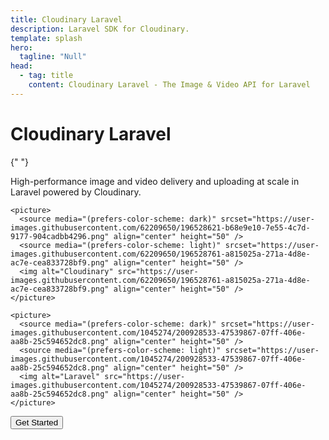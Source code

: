 ```yaml
---
title: Cloudinary Laravel
description: Laravel SDK for Cloudinary.
template: splash
hero:
  tagline: "Null"
head:
  - tag: title
    content: Cloudinary Laravel - The Image & Video API for Laravel
---
```




<div class="not-content text-center max-w-xl mx-auto mt-14 mb-20 md:mt-36 md:mb-44">
  <h1 class="text-4xl sm:text-5xl md:text-6xl font-bold">Cloudinary Laravel</h1>

{" "}
<p class="text-xl mt-8">
  High-performance image and video delivery and uploading at scale in Laravel
  powered by Cloudinary.
</p>

  <p class="flex items-center justify-center gap-6 mt-8 px-2">
    
    <picture>
      <source media="(prefers-color-scheme: dark)" srcset="https://user-images.githubusercontent.com/62209650/196528621-b68e9e10-7e55-4c7d-9177-904cadbb4296.png" align="center" height="50" />
      <source media="(prefers-color-scheme: light)" srcset="https://user-images.githubusercontent.com/62209650/196528761-a815025a-271a-4d8e-ac7e-cea833728bf9.png" align="center" height="50" />
      <img alt="Cloudinary" src="https://user-images.githubusercontent.com/62209650/196528761-a815025a-271a-4d8e-ac7e-cea833728bf9.png" align="center" height="50" />
    </picture>

    <picture>
      <source media="(prefers-color-scheme: dark)" srcset="https://user-images.githubusercontent.com/1045274/200928533-47539867-07ff-406e-aa8b-25c594652dc8.png" align="center" height="50" />
      <source media="(prefers-color-scheme: light)" srcset="https://user-images.githubusercontent.com/1045274/200928533-47539867-07ff-406e-aa8b-25c594652dc8.png" align="center" height="50" />
      <img alt="Laravel" src="https://user-images.githubusercontent.com/1045274/200928533-47539867-07ff-406e-aa8b-25c594652dc8.png" align="center" height="50" />
    </picture>

  </p>
  <p class="mt-10">
    <Button href="/installation">Get Started</Button>
  </p>
</div>
